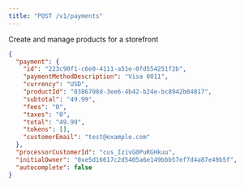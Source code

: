 ```yaml
---
title: "POST /v1/payments"
---
```


Create and manage products for a storefront

```json
{
  "payment": {
    "id": "223c90f1-c6e0-4111-a51e-0fd554251f2b",
    "paymentMethodDescription": "Visa 0011",
    "currency": "USD",
    "productId": "0386708d-3ee6-4b42-b24e-bc8942b04817",
    "subtotal": "49.99",
    "fees": "0",
    "taxes": "0",
    "total": "49.99",
    "tokens": [],
    "customerEmail": "test@example.com"
  },
  "processorCustomerId": "cus_IzivG0PuRGHkuu",
  "initialOwner": "0xe5d16617c2d5405a6e149bbb57ef7d4a87e49b5f",
  "autocomplete": false
}
```
